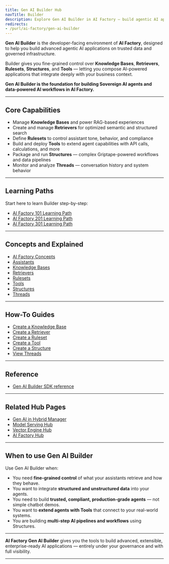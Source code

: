 ```yaml
---
title: Gen AI Builder Hub
navTitle: Builder
description: Explore Gen AI Builder in AI Factory — build agentic AI applications with Knowledge Bases, Tools, and advanced AI workflows.
redirects:
- /purl/ai-factory/gen-ai-builder
---
```


**Gen AI Builder** is the developer-facing environment of **AI Factory**, designed to help you build advanced agentic AI applications on trusted data and governed infrastructure.

Builder gives you fine-grained control over **Knowledge Bases**, **Retrievers**, **Rulesets**, **Structures**, and **Tools** — letting you compose AI-powered applications that integrate deeply with your business context.

**Gen AI Builder is the foundation for building Sovereign AI agents and data-powered AI workflows in AI Factory.**

* * *

## Core Capabilities

-   Manage **Knowledge Bases** and power RAG-based experiences
-   Create and manage **Retrievers** for optimized semantic and structured search
-   Define **Rulesets** to control assistant tone, behavior, and compliance
-   Build and deploy **Tools** to extend agent capabilities with API calls, calculations, and more
-   Package and run **Structures** — complex Griptape-powered workflows and data pipelines
-   Monitor and analyze **Threads** — conversation history and system behavior

* * *

## Learning Paths

Start here to learn Builder step-by-step:

-   [AI Factory 101 Learning Path](/edb-postgres-ai/1.3/ai-factory/learn/101)
-   [AI Factory 201 Learning Path](/edb-postgres-ai/1.3/ai-factory/learn/201)
-   [AI Factory 301 Learning Path](/edb-postgres-ai/1.3/ai-factory/learn/301)

* * *

## Concepts and Explained

-   [AI Factory Concepts](/edb-postgres-ai/1.3/ai-factory/concepts/)
-   [Assistants](/edb-postgres-ai/1.3/ai-factory/gen-ai/assistants)
-   [Knowledge Bases](/edb-postgres-ai/1.3/ai-factory/gen-ai/knowledge-bases)
-   [Retrievers](/edb-postgres-ai/1.3/ai-factory/gen-ai/retrievers)
-   [Rulesets](/edb-postgres-ai/1.3/ai-factory/gen-ai/rulesets)
-   [Tools](/edb-postgres-ai/1.3/ai-factory/gen-ai/reference/tools/)
-   [Structures](/edb-postgres-ai/1.3/ai-factory/gen-ai/structures)
-   [Threads](/edb-postgres-ai/1.3/ai-factory/gen-ai/threads)

* * *

## How-To Guides

-   [Create a Knowledge Base](/edb-postgres-ai/1.3/ai-factory/gen-ai/create-knowledge-base)
-   [Create a Retriever](/edb-postgres-ai/1.3/ai-factory/gen-ai/create-retriever)
-   [Create a Ruleset](/edb-postgres-ai/1.3/ai-factory/gen-ai/create-ruleset)
-   [Create a Tool](/edb-postgres-ai/1.3/ai-factory/gen-ai/create-tool)
-   [Create a Structure](/edb-postgres-ai/1.3/ai-factory/gen-ai/create-structure)
-   [View Threads](/edb-postgres-ai/1.3/ai-factory/gen-ai/view-threads)

* * *

## Reference

-   [Gen AI Builder SDK reference](/edb-postgres-ai/1.3/ai-factory/gen-ai/reference/sdk/)

* * *

## Related Hub Pages

-   [Gen AI in Hybrid Manager](/edb-postgres-ai/1.3/hybrid-manager/ai-factory/gen-ai)
-   [Model Serving Hub](/edb-postgres-ai/1.3/ai-factory/model/serving/)
-   [Vector Engine Hub](/edb-postgres-ai/1.3/ai-factory/vector-engine/)
-   [AI Factory Hub](/edb-postgres-ai/1.3/ai-factory/)

* * *

## When to use Gen AI Builder

Use Gen AI Builder when:

-   You need **fine-grained control** of what your assistants retrieve and how they behave.
-   You want to integrate **structured and unstructured data** into your agents.
-   You need to build **trusted, compliant, production-grade agents** — not simple chatbot demos.
-   You want to **extend agents with Tools** that connect to your real-world systems.
-   You are building **multi-step AI pipelines and workflows** using Structures.

* * *

**AI Factory Gen AI Builder** gives you the tools to build advanced, extensible, enterprise-ready AI applications — entirely under your governance and with full visibility.

* * *
